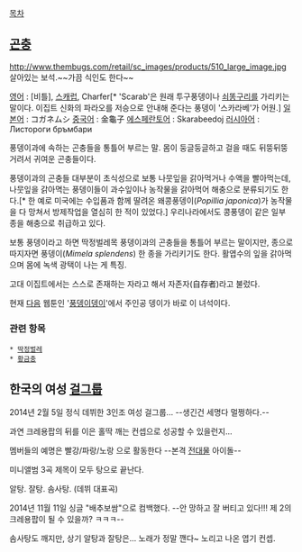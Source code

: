 [[목차]]

== [[곤충]] ==
http://www.thembugs.com/retail/sc_images/products/510_large_image.jpg
살아있는 보석.~~가끔 식인도 한다~~

[[영어]] : [비틀], [[스캐럽]], Charfer[* 'Scarab'은 원래 투구풍뎅이나 [[쇠똥구리]]를 가리키는 말이다. 이집트 신화의 파라오를 저승으로 안내해 준다는 풍뎅이 '스카라베'가 어원.]
[[일본어]] : コガネムシ
[[중국어]] : 金龜子
[[에스페란토어]] : Skarabeedoj
[[러시아어]] : Листороги бръмбари

풍뎅이과에 속하는 곤충들을 통틀어 부르는 말. 몸이 둥글둥글하고 걸을 때도 뒤뚱뒤뚱거려서 귀여운 곤충들이다. 

풍뎅이과의 곤충들 대부분이 초식성으로 보통 나뭇잎을 갉아먹거나 수액을 빨아먹는데, 나뭇잎을 갉아멱는 풍뎅이들이 과수잎이나 농작물을 갉아먹어 해충으로 분류되기도 한다.[* 한 예로 미국에는 수입품과 함께 딸려온 왜콩풍뎅이(''Popillia japonica'')가 농작물을 다 망쳐서 방제작업을 열심히 한 적이 있었다.] 우리나라에서도 콩풍뎅이 같은 일부 종을 해충으로 취급하고 있다.

보통 풍뎅이라고 하면 딱정벌레목 풍뎅이과의 곤충들을 통틀어 부르는 말이지만, 종으로 따지자면 풍뎅이(''Mimela splendens'') 한 종을 가리키기도 한다. 활엽수의 잎을 갉아먹으며 몸에 녹색 광택이 나는 게 특징.

고대 이집트에서는 스스로 존재하는 자라고 해서 자존자(自存者)라고 불렀다.

현재 [[다음]] 웹툰인 '[[풍뎅이뎅이]]'에서 주인공 뎅이가 바로 이 녀석이다.

=== 관련 항목 ===
 * [[딱정벌레]]
 * [[황금충]]

== 한국의 여성 [[걸그룹]] ==

2014년 2월 5일 정식 데뷔한 3인조 여성 걸그룹... --생긴건 세명다 멀쩡하다.--

과연 크레용팝의 뒤를 이은 홀딱 깨는 컨셉으로 성공할 수 있을런지...

멤버들의 예명은 빨강/파랑/노랑 으로 활동한다 --본격 [[전대물]] 아이돌--

미니앨범 3곡 제목이 모두 탕으로 끝난다.

알탕.
잘탕. 
솜사탕. (데뷔 대표곡)

2014년 11월 11일 싱글 "배추보쌈"으로 컴백했다. --안 망하고 잘 버티고 있다!!! 제 2의 크레용팝이 될 수 있을까? ㅋㅋㅋ--

솜사탕도 깨지만, 상기 알탕과 잘탕은... 노래가 정말 깬다~ 노리고 나온 엽기 컨셉.

